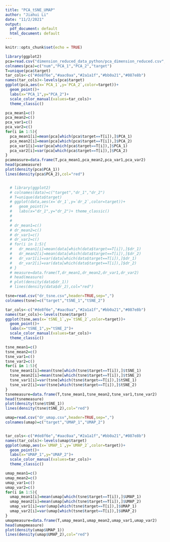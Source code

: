 ```yaml
---
title: "PCA_tSNE_UMAP"
author: "Jiahui Li"
date: "11/2/2021"
output:
  pdf_document: default
  html_document: default
---
```


```r
knitr::opts_chunk$set(echo = TRUE)
```

```r
library(ggplot2)
pca=read.csv("dimension_reduced_data_python/pca_dimension_reduced.csv",header=TRUE,sep=",")
colnames(pca)=c("num","PCA_1","PCA_2","target")
T=unique(pca$target)
tar_cols<-c("#de8f6e","#aac0aa","#2a1a1f","#bb0a21","#087e8b")
names(tar_cols)<-levels(pca$target)
ggplot(pca,aes(x=`PCA_1`,y=`PCA_2`,color=target))+
  geom_point()+ 
  labs(x="PCA_1",y="PCA_2")+
  scale_color_manual(values=tar_cols)+ 
  theme_classic()

pca_mean1=c()
pca_mean2=c()
pca_var1=c()
pca_var2=c()
for(i in 1:5){
  pca_mean1[i]=mean(pca[which(pca$target==T[i]),]$PCA_1)
  pca_mean2[i]=mean(pca[which(pca$target==T[i]),]$PCA_2)
  pca_var1[i]=var(pca[which(pca$target==T[i]),]$PCA_1)
  pca_var2[i]=var(pca[which(pca$target==T[i]),]$PCA_2)
}
pcameasure=data.frame(T,pca_mean1,pca_mean2,pca_var1,pca_var2)
head(pcameasure)
plot(density(pca$PCA_1))
lines(density(pca$PCA_2),col="red")


  # library(ggplot2)
  # colnames(data)=c("target","dr_1","dr_2")
  # T=unique(data$target)
  # ggplot(data,aes(x=`dr_1`,y=`dr_2`,color=target))+
  #   geom_point()+ 
  #   labs(x="dr_1",y="dr_2")+ theme_classic()
  # 
  # 
  # dr_mean1=c()
  # dr_mean2=c()
  # dr_var1=c()
  # dr_var2=c()
  # for(i in 1:5){
  #   dr_mean1[i]=mean(data[which(data$target==T[i]),]$dr_1)
  #   dr_mean2[i]=mean(data[which(data$target==T[i]),]$dr_2)
  #   dr_var1[i]=var(data[which(data$target==T[i]),]$dr_1)
  #   dr_var2[i]=var(data[which(data$target==T[i]),]$dr_2)
  # }
  # measure=data.frame(T,dr_mean1,dr_mean2,dr_var1,dr_var2)
  # head(measure)
  # plot(density(data$dr_1))
  # lines(density(data$dr_2),col="red")
```

```r
tsne=read.csv("dr_tsne.csv",header=TRUE,sep=",")
colnames(tsne)=c("target","tSNE_1","tSNE_2")

tar_cols<-c("#de8f6e","#aac0aa","#2a1a1f","#bb0a21","#087e8b")
names(tar_cols)<-levels(tsne$target)
ggplot(tsne,aes(x=`tSNE_1`,y=`tSNE_2`,color=target))+
  geom_point()+ 
  labs(x="tSNE_1",y="tSNE_2")+
  scale_color_manual(values=tar_cols)+ 
  theme_classic()

tsne_mean1=c()
tsne_mean2=c()
tsne_var1=c()
tsne_var2=c()
for(i in 1:5){
  tsne_mean1[i]=mean(tsne[which(tsne$target==T[i]),]$tSNE_1)
  tsne_mean2[i]=mean(tsne[which(tsne$target==T[i]),]$tSNE_2)
  tsne_var1[i]=var(tsne[which(tsne$target==T[i]),]$tSNE_1)
  tsne_var2[i]=var(tsne[which(tsne$target==T[i]),]$tSNE_2)
}
tsnemeasure=data.frame(T,tsne_mean1,tsne_mean2,tsne_var1,tsne_var2)
head(tsnemeasure)
plot(density(tsne$tSNE_1))
lines(density(tsne$tSNE_2),col="red")
```



```r
umap=read.csv("dr_umap.csv",header=TRUE,sep=",")
colnames(umap)=c("target","UMAP_1","UMAP_2")


tar_cols<-c("#de8f6e","#aac0aa","#2a1a1f","#bb0a21","#087e8b")
names(tar_cols)<-levels(umap$target)
ggplot(umap,aes(x=`UMAP_1`,y=`UMAP_2`,color=target))+
  geom_point()+
  labs(x="UMAP_1",y="UMAP_2")+
  scale_color_manual(values=tar_cols)+ 
  theme_classic()

umap_mean1=c()
umap_mean2=c()
umap_var1=c()
umap_var2=c()
for(i in 1:5){
  umap_mean1[i]=mean(umap[which(tsne$target==T[i]),]$UMAP_1)
  umap_mean2[i]=mean(umap[which(tsne$target==T[i]),]$UMAP_2)
  umap_var1[i]=var(umap[which(tsne$target==T[i]),]$UMAP_1)
  umap_var2[i]=var(umap[which(tsne$target==T[i]),]$UMAP_2)
}
umapmeasure=data.frame(T,umap_mean1,umap_mean2,umap_var1,umap_var2)
head(umapmeasure)
plot(density(umap$UMAP_1))
lines(density(umap$UMAP_2),col="red")
```